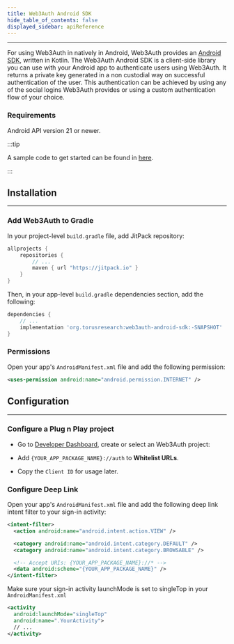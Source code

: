 ```yaml
---
title: Web3Auth Android SDK
hide_table_of_contents: false
displayed_sidebar: apiReference
---
```


---

For using Web3Auth in natively in Android, Web3Auth provides an [Android SDK](https://github.com/Web3Auth/web3auth-android-sdk), written in Kotlin.
The Web3Auth Android SDK is a client-side library you can use with your Android app to authenticate users using Web3Auth. It returns a private key
generated in a non custodial way on successful authentication of the user. This authentication can be achieved by using any of the social logins
Web3Auth provides or using a custom authentication flow of your choice.

### Requirements

Android API version 21 or newer.

:::tip

A sample code to get started can be found in [here](https://github.com/Web3Auth/web3auth-android-sdk/tree/master/app).

:::

## Installation

---

### Add Web3Auth to Gradle

In your project-level `build.gradle` file, add JitPack repository:

```groovy
allprojects {
    repositories {
        // ...
        maven { url "https://jitpack.io" }
    }
}
```

Then, in your app-level `build.gradle` dependencies section, add the following:

```groovy
dependencies {
    // ...
    implementation 'org.torusresearch:web3auth-android-sdk:-SNAPSHOT'
}
```

### Permissions

Open your app's `AndroidManifest.xml` file and add the following permission:

```xml
<uses-permission android:name="android.permission.INTERNET" />
```

## Configuration

---

### Configure a Plug n Play project

- Go to [Developer Dashboard](https://dashboard.web3auth.io/), create or select an Web3Auth project:

- Add `{YOUR_APP_PACKAGE_NAME}://auth` to **Whitelist URLs**.

- Copy the `Client ID` for usage later.

### Configure Deep Link

Open your app's `AndroidManifest.xml` file and add the following deep link intent filter to your sign-in activity:

```xml
<intent-filter>
  <action android:name="android.intent.action.VIEW" />

  <category android:name="android.intent.category.DEFAULT" />
  <category android:name="android.intent.category.BROWSABLE" />

  <!-- Accept URIs: {YOUR_APP_PACKAGE_NAME}://* -->
  <data android:scheme="{YOUR_APP_PACKAGE_NAME}" />
</intent-filter>
```

Make sure your sign-in activity launchMode is set to singleTop in your `AndroidManifest.xml`

```xml
<activity
  android:launchMode="singleTop"
  android:name=".YourActivity">
  // ...
</activity>
```
